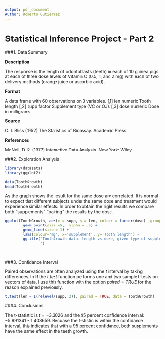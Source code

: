 ```yaml
---
output: pdf_document
Author: Roberto Gutierrez
---
```

Statistical Inference Project - Part 2  
========================================  

  

###1. Data Summary  



**Description**  

The response is the length of odontoblasts (teeth) in each of 10 guinea pigs at each of three dose levels of Vitamin C (0.5, 1, and 2 mg) with each of two delivery methods (orange juice or ascorbic acid). 

**Format**  

A data frame with 60 observations on 3 variables.
[,1]         len 	numeric 	Tooth length
[,2] 	supp 	factor 	Supplement type (VC or OJ).
[,3] 	dose 	numeric 	Dose in milligrams.

**Source**  

C. I. Bliss (1952) The Statistics of Bioassay. Academic Press.

**References**

McNeil, D. R. (1977) Interactive Data Analysis. New York: Wiley.

 
 
###2. Exploration Analysis  


```r

library(datasets)
library(ggplot2)

data(ToothGrowth)
head(ToothGrowth)

```

As the graph shows the result for the same dose are correlated. It is normal to expect that different subjects under the same dose and treatment would experience similar effects. In order to obtain the right results we compare both "supplements" "pairing" the results by the dose.

```r

ggplot(ToothGrowth, aes(x = supp, y = len, colour = factor(dose) ,group = factor(dose))) +
        geom_point(size =5,  alpha = .5) +
        geom_line(size = 1) +
        labs(colour='mg', x='supplement', y='Tooth length') +
        ggtitle("ToothGrowth data: length vs dose, given type of supplement
                ") 

        
```


###3. Confidance Interval  

Paired observations are often analyzed using the $t$ interval by taking differences. In R the $t.test$ function performs one and two sample t-tests on vectors of data. I use this function with the option $paired=TRUE$ for the reason explained previously.

```r

t.test(len ~ I(relevel(supp, 2)), paired = TRUE, data = ToothGrowth)

```


###4. Conclusions  

The t-statistic is $t = -3.3026$ and the 95 percent confidence interval: $-5.991341 -1.408659$. Becuase the t-stistic is within the confidance interval, this indicates that with a 95 percent confidance, both supplements have the same effect in the teeth growth.